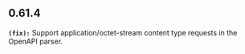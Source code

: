 ## 0.61.4
**`(fix):`** Support application/octet-stream content type requests in the OpenAPI parser.


